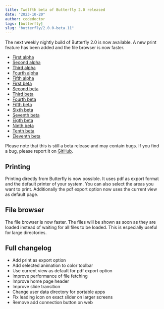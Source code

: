 ```yaml
---
title: Twelfth beta of Butterfly 2.0 released
date: "2023-10-20"
author: codedoctor
tags: [butterfly]
slug: "butterfly/2.0.0-beta.11"
---
```


The next weekly nightly build of Butterfly 2.0 is now available. A new print feature has been added and the file browser is now faster.

- [First alpha](/butterfly/2.0.0-alpha.0)
- [Second alpha](/butterfly/2.0.0-alpha.1)
- [Third alpha](/butterfly/2.0.0-alpha.2)
- [Fourth alpha](/butterfly/2.0.0-alpha.3)
- [Fifth alpha](/butterfly/2.0.0-alpha.4)
- [First beta](/butterfly/2.0.0-beta.0)
- [Second beta](/butterfly/2.0.0-beta.1)
- [Third beta](/butterfly/2.0.0-beta.2)
- [Fourth beta](/butterfly/2.0.0-beta.3)
- [Fifth beta](/butterfly/2.0.0-beta.4)
- [Sixth beta](/butterfly/2.0.0-beta.5)
- [Seventh beta](/butterfly/2.0.0-beta.6)
- [Eigth beta](/butterfly/2.0.0-beta.7)
- [Ninth beta](/butterfly/2.0.0-beta.8)
- [Tenth beta](/butterfly/2.0.0-beta.9)
- [Eleventh beta](/butterfly/2.0.0-beta.10)

Please note that this is still a beta release and may contain bugs. If you find a bug, please report it on [GitHub](https://linwood.dev/butterfly/report).

## Printing

Printing directly from Butterfly is now possible. It uses pdf as export format and the default printer of your system. You can also select the areas you want to print.
Additionally the pdf export option now uses the current view as default page.

## File browser

The file browser is now faster. The files will be shown as soon as they are loaded instead of waiting for all files to be loaded. This is especially useful for large directories.

## Full changelog

* Add print as export option
* Add selected animation to color toolbar
* Use current view as default for pdf export option
* Improve performance of file fetching
* Improve home page header
* Improve slide transition
* Change user data directory for portable apps
* Fix leading icon on exact slider on larger screens
* Remove add connection button on web
